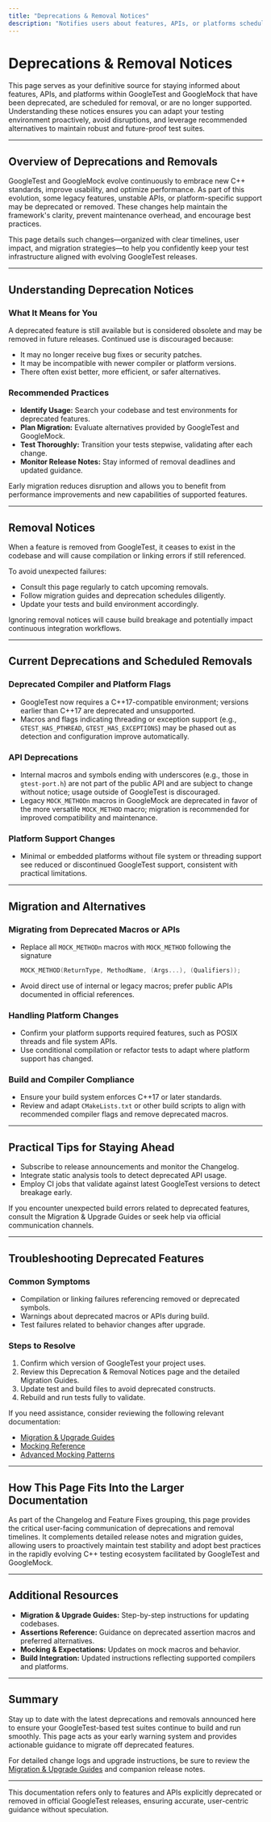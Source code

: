 ```yaml
---
title: "Deprecations & Removal Notices"
description: "Notifies users about features, APIs, or platforms scheduled for removal or no longer maintained, and provides timelines and alternatives where appropriate."
---
```


# Deprecations & Removal Notices

This page serves as your definitive source for staying informed about features, APIs, and platforms within GoogleTest and GoogleMock that have been deprecated, are scheduled for removal, or are no longer supported. Understanding these notices ensures you can adapt your testing environment proactively, avoid disruptions, and leverage recommended alternatives to maintain robust and future-proof test suites.

---

## Overview of Deprecations and Removals

GoogleTest and GoogleMock evolve continuously to embrace new C++ standards, improve usability, and optimize performance. As part of this evolution, some legacy features, unstable APIs, or platform-specific support may be deprecated or removed. These changes help maintain the framework's clarity, prevent maintenance overhead, and encourage best practices.

This page details such changes—organized with clear timelines, user impact, and migration strategies—to help you confidently keep your test infrastructure aligned with evolving GoogleTest releases.

---

## Understanding Deprecation Notices

### What It Means for You

A deprecated feature is still available but is considered obsolete and may be removed in future releases. Continued use is discouraged because:

- It may no longer receive bug fixes or security patches.
- It may be incompatible with newer compiler or platform versions.
- There often exist better, more efficient, or safer alternatives.

### Recommended Practices

- **Identify Usage:** Search your codebase and test environments for deprecated features.
- **Plan Migration:** Evaluate alternatives provided by GoogleTest and GoogleMock.
- **Test Thoroughly:** Transition your tests stepwise, validating after each change.
- **Monitor Release Notes:** Stay informed of removal deadlines and updated guidance.

<Tip>
Early migration reduces disruption and allows you to benefit from performance improvements and new capabilities of supported features.
</Tip>

---

## Removal Notices

When a feature is removed from GoogleTest, it ceases to exist in the codebase and will cause compilation or linking errors if still referenced.

To avoid unexpected failures:

- Consult this page regularly to catch upcoming removals.
- Follow migration guides and deprecation schedules diligently.
- Update your tests and build environment accordingly.

<Warning>
Ignoring removal notices will cause build breakage and potentially impact continuous integration workflows.
</Warning>

---

## Current Deprecations and Scheduled Removals

### Deprecated Compiler and Platform Flags

- GoogleTest now requires a C++17-compatible environment; versions earlier than C++17 are deprecated and unsupported.
- Macros and flags indicating threading or exception support (e.g., `GTEST_HAS_PTHREAD`, `GTEST_HAS_EXCEPTIONS`) may be phased out as detection and configuration improve automatically.

### API Deprecations

- Internal macros and symbols ending with underscores (e.g., those in `gtest-port.h`) are not part of the public API and are subject to change without notice; usage outside of GoogleTest is discouraged.
- Legacy `MOCK_METHODn` macros in GoogleMock are deprecated in favor of the more versatile `MOCK_METHOD` macro; migration is recommended for improved compatibility and maintenance.

### Platform Support Changes

- Minimal or embedded platforms without file system or threading support see reduced or discontinued GoogleTest support, consistent with practical limitations.


---

## Migration and Alternatives

### Migrating from Deprecated Macros or APIs

- Replace all `MOCK_METHODn` macros with `MOCK_METHOD` following the signature

  ```cpp
  MOCK_METHOD(ReturnType, MethodName, (Args...), (Qualifiers));
  ```

- Avoid direct use of internal or legacy macros; prefer public APIs documented in official references.

### Handling Platform Changes

- Confirm your platform supports required features, such as POSIX threads and file system APIs.
- Use conditional compilation or refactor tests to adapt where platform support has changed.

### Build and Compiler Compliance

- Ensure your build system enforces C++17 or later standards.
- Review and adapt `CMakeLists.txt` or other build scripts to align with recommended compiler flags and remove deprecated macros.

---

## Practical Tips for Staying Ahead

- Subscribe to release announcements and monitor the Changelog.
- Integrate static analysis tools to detect deprecated API usage.
- Employ CI jobs that validate against latest GoogleTest versions to detect breakage early.

<Check>
If you encounter unexpected build errors related to deprecated features, consult the Migration & Upgrade Guides or seek help via official communication channels.
</Check>

---

## Troubleshooting Deprecated Features

### Common Symptoms

- Compilation or linking failures referencing removed or deprecated symbols.
- Warnings about deprecated macros or APIs during build.
- Test failures related to behavior changes after upgrade.

### Steps to Resolve

1. Confirm which version of GoogleTest your project uses.
2. Review this Deprecation & Removal Notices page and the detailed Migration Guides.
3. Update test and build files to avoid deprecated constructs.
4. Rebuild and run tests fully to validate.

If you need assistance, consider reviewing the following relevant documentation:

- [Migration & Upgrade Guides](/changelog/breaking-changes/migration-guides)
- [Mocking Reference](api_reference/mocking_and_expectations/creating_mock_objects)
- [Advanced Mocking Patterns](guides/advanced-patterns/mocking-advanced)

---

## How This Page Fits Into the Larger Documentation

As part of the Changelog and Feature Fixes grouping, this page provides the critical user-facing communication of deprecations and removal timelines. It complements detailed release notes and migration guides, allowing users to proactively maintain test stability and adopt best practices in the rapidly evolving C++ testing ecosystem facilitated by GoogleTest and GoogleMock.

---

## Additional Resources

- **Migration & Upgrade Guides:** Step-by-step instructions for updating codebases.
- **Assertions Reference:** Guidance on deprecated assertion macros and preferred alternatives.
- **Mocking & Expectations:** Updates on mock macros and behavior.
- **Build Integration:** Updated instructions reflecting supported compilers and platforms.

---

## Summary

Stay up to date with the latest deprecations and removals announced here to ensure your GoogleTest-based test suites continue to build and run smoothly. This page acts as your early warning system and provides actionable guidance to migrate off deprecated features.

For detailed change logs and upgrade instructions, be sure to review the [Migration & Upgrade Guides](/changelog/breaking-changes/migration-guides) and companion release notes.

---

<Note>
This documentation refers only to features and APIs explicitly deprecated or removed in official GoogleTest releases, ensuring accurate, user-centric guidance without speculation.
</Note>

